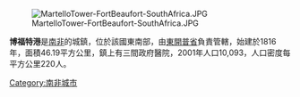 [[Image:MartelloTower-FortBeaufort-SouthAfrica.JPG|right]]

'''博福特港'''是[[南非|南非]]的城鎮，位於該國東南部，由[[東開普省|東開普省]]負責管轄，始建於1816年，面積46.19平方公里，鎮上有三間政府醫院，2001年人口10,093，人口密度每平方公里220人。

{{SouthAfrica-geo-stub}}
[[Category:南非城市|Category:南非城市]]